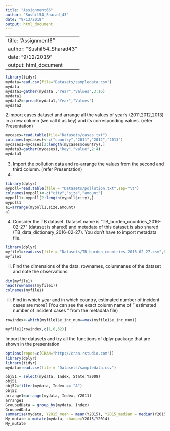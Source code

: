 ---
title: "Assignment66"
author: "Sushil54_Sharad_43"
date: "9/13/2019"
output: html_document
---

---
title: "Assignment6"
author: "Sushil54_Sharad43"
date: "9/12/2019"
output: html_document
---
```{r }
library(tidyr)
mydata=read.csv(file="Datasets/sampledata.csv")
mydata
mydata1=gather(mydata ,"Year","Values",3:16)
mydata1
mydata2=spread(mydata1,"Year","Values")
mydata2
```
2.Import cases dataset and arrange all the values of year's (2011,2012,2013) in a new column (we call it as key) and its corresponding values. (refer Presentation)
```{r}
mycases=read.table(file="Datasets/cases.txt")
colnames(mycases)<-c("country","2011","2012","2013")
mycases1=mycases[2:length(mycases$country),]
mydata3=gather(mycases1,"key","value",2:4)
mydata3
```
3. Import the pollution data and re-arrange the values from the second and third column. (refer Presentation)
4.
```{r}
library(dplyr)
mypoll=read.table(file = "Datasets/pollution.txt",sep="\t")
colnames(mypoll)<-c("city","size","amount")
mypoll1<-mypoll[2:length(mypoll$city),]
mypoll1
a1=arrange(mypoll1,size,amount)
a1
```
4. Consider the TB dataset. Dataset name is "TB_burden_countries_2016-02-27" (dataset is shared) and metadata of this dataset is also shared (TB_data_dictionary_2016-02-27). You don't have to import metadata file.
```{r}
library(dplyr)
myfile1=read.csv(file = "Datasets/TB_burden_countries_2016-02-27.csv",header=T)
myfile1
```
ii. Find the dimensions of the data, rownames, columnanes of the dataset and note the observations.
```{r}
dim(myfile1)
head(rownames(myfile1))
colnames(myfile1)
```

iii. Find in which year and in which country, estimated number of incident cases are more? (You can see the exact column name of " estimated number of incident cases " from the metadata file)
```{r}
rowindex<-which(myfile1$e_inc_num==max(myfile1$e_inc_num))

myfile1[rowindex,c(1,6,32)]
```
Import the datasets and try all the functions of dplyr package that are shown in the presentation
```{r}
options(repos=c(CRAN="http://cran.rstudio.com"))
library(dplyr)
library(tidyr)
mydata=read.csv(file = "Datasets/sampledata.csv")

obj51 = select(mydata, Index, State:Y2008)
obj51
obj52=filter(mydata, Index == "A")
obj52
arrange1=arrange(mydata, Index, Y2011)
arrange1
GroupedData = group_by(mydata, Index)
GroupedData
summarise(mydata, Y2015_mean = mean(Y2015), Y2015_median = median(Y2015))
My_mutate = mutate(mydata, change=Y2015/Y2014)
My_mutate
```

